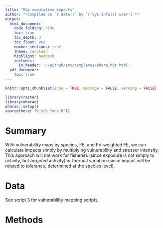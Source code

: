 ```yaml
---
title: "Map cumulative impacts"
author: "*Compiled on `r date()` by `r Sys.info()['user']`*"
output: 
  html_document:
    code_folding: hide
    toc: true
    toc_depth: 3
    toc_float: yes
    number_sections: true
    theme: cerulean
    highlight: haddock
    includes: 
      in_header: '~/github/src/templates/ohara_hdr.html'
  pdf_document:
    toc: true
---
```


``` r

knitr::opts_chunk$set(echo = TRUE, message = FALSE, warning = FALSE)

library(raster)
library(oharac)
oharac::setup()
source(here('fb_slb_fxns.R'))

```

# Summary

With vulnerability maps by species, FE, and FV-weighted FE, we can calculate impacts simply by multiplying vulnerability and stressor intensity.  This approach will not work for fisheries (since exposure is not simply to activity, but *targeted* activity) or thermal variation (since impact will be related to tolerance, determined at the species level).

# Data

See script 3 for vulnerability mapping scripts.

# Methods

